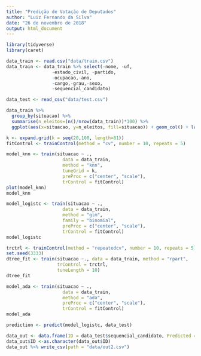 ```yaml
---
title: "Predição de Votação de Deputados"
author: "Luiz Fernando da Silva"
date: "26 de novembro de 2018"
output: html_document
---
```



```r
library(tidyverse)
library(caret)
```

```r
data_train <- read.csv("data/train.csv")
data_train <- data_train %>% select(-nome, -uf,
                 -estado_civil, -partido,
                 -ocupacao,-ano,
                 -cargo,-grau,-sexo,
                 -sequencial_candidato)

data_test <- read_csv("data/test.csv")
```


```r
data_train %>% 
  group_by(situacao) %>%
  summarise(n_eleitos=(n()/nrow(data_train))*100) %>%
  ggplot(aes(x=situacao, y=n_eleitos, fill=situacao)) + geom_col() + labs(x = "Situação", y = "Percentual")
```

```r
k <- expand.grid(k = seq(20,100, length=81))
fitControl <- trainControl(method = "cv", number = 10, repeats = 5)  

model_knn <- train(situacao ~ ., 
                     data = data_train, 
                     method = "knn", 
                     tuneGrid = k,
                     preProc = c("center", "scale"),
                     trControl = fitControl)
plot(model_knn)
model_knn
```

```r
model_logistc <- train(situacao ~ ., 
                     data = data_train, 
                     method = "glm", 
                     family = "binomial",
                     preProc = c("center", "scale"),
                     trControl = fitControl)
model_logistc
```

```r
trctrl <- trainControl(method = "repeatedcv", number = 10, repeats = 5)
set.seed(3333)
dtree_fit <- train(situacao ~., data = data_train, method = "rpart",
                   trControl = trctrl,
                   tuneLength = 10)
dtree_fit
```

```r
model_ada <- train(situacao ~ ., 
                     data = data_train, 
                     method = "ada", 
                     preProc = c("center", "scale"),
                     trControl = fitControl)
model_ada
```


```r
prediction <- predict(model_logistc, data_test)

data_out <- data.frame(ID = data_test$sequencial_candidato, Predicted = prediction)
data_out$ID <-as.character(data_out$ID) 
data_out %>% write_csv(path = "data/out2.csv")
```


